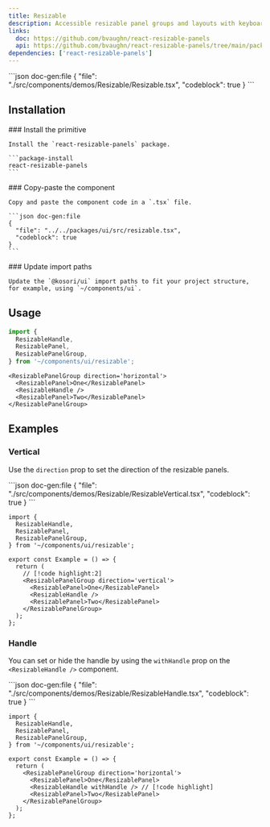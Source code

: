 ```yaml
---
title: Resizable
description: Accessible resizable panel groups and layouts with keyboard support.
links:
  doc: https://github.com/bvaughn/react-resizable-panels
  api: https://github.com/bvaughn/react-resizable-panels/tree/main/packages/react-resizable-panels
dependencies: ['react-resizable-panels']
---
```


<ComponentPreview name='resizable'>
```json doc-gen:file
{
  "file": "./src/components/demos/Resizable/Resizable.tsx",
  "codeblock": true
}
```
</ComponentPreview>

## Installation

<Steps>

  <Step>
    ### Install the primitive
    
    Install the `react-resizable-panels` package.

    ```package-install
    react-resizable-panels
    ```

  </Step>
    
  <Step>
    ### Copy-paste the component
    
    Copy and paste the component code in a `.tsx` file.

    ```json doc-gen:file
    {
      "file": "../../packages/ui/src/resizable.tsx",
      "codeblock": true
    }
    ```

  </Step>

  <Step>
    ### Update import paths

    Update the `@kosori/ui` import paths to fit your project structure, for example, using `~/components/ui`.

  </Step>

</Steps>

## Usage

```ts
import {
  ResizableHandle,
  ResizablePanel,
  ResizablePanelGroup,
} from '~/components/ui/resizable';
```

```tsx
<ResizablePanelGroup direction='horizontal'>
  <ResizablePanel>One</ResizablePanel>
  <ResizableHandle />
  <ResizablePanel>Two</ResizablePanel>
</ResizablePanelGroup>
```

## Examples

### Vertical

Use the `direction` prop to set the direction of the resizable panels.

<ComponentPreview name='resizable-vertical'>
```json doc-gen:file
{
  "file": "./src/components/demos/Resizable/ResizableVertical.tsx",
  "codeblock": true
}
```
</ComponentPreview>

```tsx
import {
  ResizableHandle,
  ResizablePanel,
  ResizablePanelGroup,
} from '~/components/ui/resizable';

export const Example = () => {
  return (
    // [!code highlight:2]
    <ResizablePanelGroup direction='vertical'>
      <ResizablePanel>One</ResizablePanel>
      <ResizableHandle />
      <ResizablePanel>Two</ResizablePanel>
    </ResizablePanelGroup>
  );
};
```

### Handle

You can set or hide the handle by using the `withHandle` prop on the `<ResizableHandle />` component.

<ComponentPreview name='resizable-handle'>
```json doc-gen:file
{
  "file": "./src/components/demos/Resizable/ResizableHandle.tsx",
  "codeblock": true
}
```
</ComponentPreview>

```tsx
import {
  ResizableHandle,
  ResizablePanel,
  ResizablePanelGroup,
} from '~/components/ui/resizable';

export const Example = () => {
  return (
    <ResizablePanelGroup direction='horizontal'>
      <ResizablePanel>One</ResizablePanel>
      <ResizableHandle withHandle /> // [!code highlight]
      <ResizablePanel>Two</ResizablePanel>
    </ResizablePanelGroup>
  );
};
```
